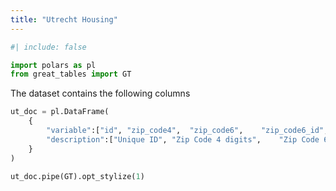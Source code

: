 ```yaml
---
title: "Utrecht Housing"
---
```


```python
#| include: false

import polars as pl
from great_tables import GT
```

The dataset contains the following columns

```python
ut_doc = pl.DataFrame(
    {
        "variable":["id", "zip_code4",	"zip_code6",	"zip_code6_id",	"house_type",	"lot_area",	"house_area",	"garden_size",	"rooms",	"bathrooms",	"x_coor",	"y_coor",	"build_year",	"retail_value",	"asking_price",	"energy_label",	"energy_eff",	"valuation_date",	"street",	"subdistrict",	"district",	"city",	"dist_from_train"],
        "description":["Unique ID", "Zip Code 4 digits",	"Zip Code 6 symbols",	"Zip Code 6 symbols ID",	"House Type: Apartment or House",	"Lot Aream, sqm",	"House Area, sqm",	"Garden Size, sqm",	"Number of Rooms",	"Number of Bathrooms",	"X Coordinate",	"Y Coordinate",	"Build Year",	"Retail Value, k€",	"Asking Price, k€",	"Energy Label",	"Energy Efficiency",	"Valuation Date",	"Street Name",	"Subdistrict Name",	"District Name",	"City",	"Distance from train, km"]
    }
)

ut_doc.pipe(GT).opt_stylize(1)
```